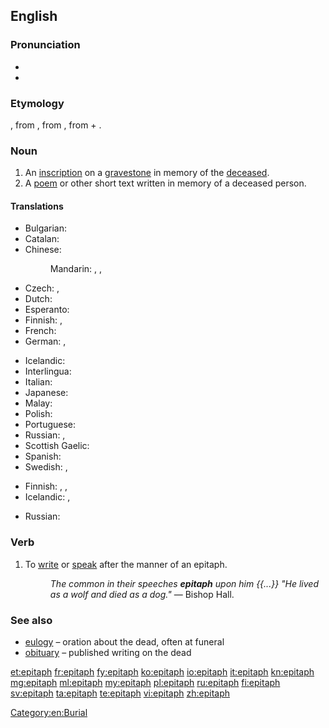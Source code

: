 ==English==

===Pronunciation===
* {{IPA|/ˈɛpɪtæf/}}
* {{audio|en-us-epitaph.ogg|Audio (US)}}

===Etymology===
{{etyl|fro}} {{term|epitafe|lang=fro}}, from {{etyl|la}} {{term|epitaphium||eulogy|lang=la}}, from {{etyl|grc}} {{term|ἐπιτάφιος||relating to a funeral|tr=epitaphios|sc=polytonic|lang=grc}}, from {{term|ἐπί||over|tr=epi|sc=polytonic|lang=grc}} + {{term|τάφος||tomb|tr=taphos|sc=polytonic|lang=grc}}.

===Noun===
{{en-noun}}

# An [[inscription]] on a [[gravestone]] in memory of the [[deceased]].
# A [[poem]] or other short text written in memory of a deceased person.

====Translations====
{{trans-top|inscription on a gravestone}}
* Bulgarian: {{t-|bg|надгробен надпис|m|sc=Cyrl}}
* Catalan: {{t-|ca|epitafi|m}}
* Chinese:
*: Mandarin: {{t|cmn|墓誌銘|sc=Hani}}, {{t|cmn|墓志铭|tr=mùzhìmíng|sc=Hani}}, {{t|cmn|碑文|tr=bēiwén|sc=Hani}}
* Czech: {{t-|cs|epitaf|m}}, {{t-|cs|náhrobní}} {{t+|cs|nápis|m}}
* Dutch: {{t+|nl|grafschrift}}
* Esperanto: {{t-|eo|tomboskribo}}
* Finnish: {{t-|fi|hautakirjoitus}}, {{t-|fi|epitafi}}
* French: {{t+|fr|épitaphe|f}}
* German: {{t+|de|Epitaph|n}},  {{t+|de|Grabinschrift|f}}
{{trans-mid}}
* Icelandic: {{t+|is|grafskrift|f}}
* Interlingua: {{t-|ia|epitaphio|xs=Interlingua}}
* Italian: {{t+|it|epitaffio|m}}
* Japanese: {{t-|ja|エピタフ|tr=epitafu}}
* Malay: {{t-|ms|epitaf}}
* Polish: {{t-|pl|epitafium|n}}
* Portuguese: {{t+|pt|epitáfio|m}}
* Russian: {{t+|ru|эпитафия|f|tr=epitáfija}}, {{t|ru|надгробная надпись|f|tr=nadgróbnaja nádpisʹ|sc=Cyrl}}
* Scottish Gaelic: {{t-|gd|leac-sgrìobhadh|m|xs=Scottish Gaelic}}
* Spanish: {{t+|es|epitafio|m}}
* Swedish: {{t+|sv|epitafium|n}}, {{t-|sv|epitaf|n}}
{{trans-bottom}}

{{trans-top|commemorative poem or other text}}
* Finnish: {{t+|fi|muistokirjoitus}}, {{t-|fi|muistoruno}}, {{t-|fi|epitafi}}
* Icelandic: {{t-|is|eftirmæli|n}}, {{qualifier|an obituary}} {{t+|is|minningargrein|f}}
{{trans-mid}}
* Russian: {{t|ru|эпитафия|f|tr=epitáfija|sc=Cyrl}}
{{trans-bottom}}

===Verb===
{{en-verb}}

# To [[write]] or [[speak]] after the manner of an epitaph.
#: ''The common in their speeches '''epitaph''' upon him {{...}} "He lived as a wolf and died as a dog."'' &mdash; Bishop Hall.

===See also===
* [[eulogy]] – oration about the dead, often at funeral
* [[obituary]] – published writing on the dead

[[Category:en:Burial]]

[[et:epitaph]]
[[fr:epitaph]]
[[fy:epitaph]]
[[ko:epitaph]]
[[io:epitaph]]
[[it:epitaph]]
[[kn:epitaph]]
[[mg:epitaph]]
[[ml:epitaph]]
[[my:epitaph]]
[[pl:epitaph]]
[[ru:epitaph]]
[[fi:epitaph]]
[[sv:epitaph]]
[[ta:epitaph]]
[[te:epitaph]]
[[vi:epitaph]]
[[zh:epitaph]]